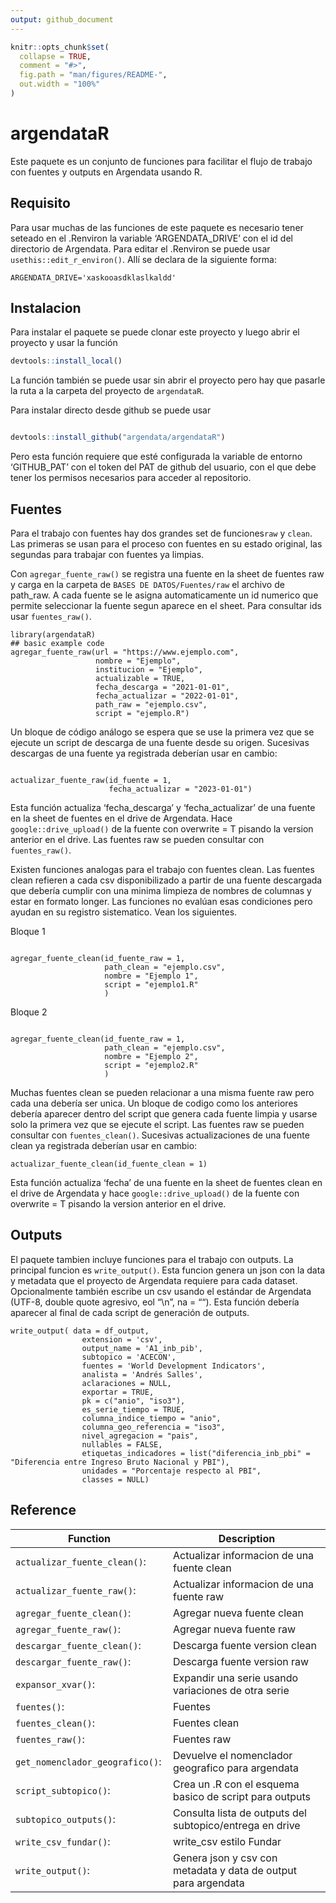 ```yaml
---
output: github_document
---
```


<!-- README.md is generated from README.Rmd. Please edit that file -->

```r
knitr::opts_chunk$set(
  collapse = TRUE,
  comment = "#>",
  fig.path = "man/figures/README-",
  out.width = "100%"
)
```

# argendataR

<!-- badges: start -->
<!-- badges: end -->

Este paquete es un conjunto de funciones para facilitar el flujo de trabajo con fuentes y outputs en Argendata usando R.

## Requisito

Para usar muchas de las funciones de este paquete es necesario tener seteado en el .Renviron la variable 'ARGENDATA_DRIVE' con el id del directorio de Argendata. Para editar el .Renviron se puede usar `usethis::edit_r_environ()`. Allí se declara de la siguiente forma:

```
ARGENDATA_DRIVE='xaskooasdklaslkaldd'
```


## Instalacion

Para instalar el paquete se puede clonar este proyecto y luego abrir el proyecto y
usar la función

```r
devtools::install_local()
```

La función también se puede usar sin abrir el proyecto pero hay que pasarle la ruta a la carpeta del proyecto de `argendataR`. 

Para instalar directo desde github se puede usar

``` r

devtools::install_github("argendata/argendataR")

```
Pero esta función requiere que esté configurada la variable de entorno 'GITHUB_PAT' con el token del PAT de github del usuario, con el que debe tener los permisos necesarios para acceder al repositorio. 

## Fuentes

Para el trabajo con fuentes hay dos grandes set de funciones`raw` y `clean`. Las primeras se usan para el proceso con fuentes en su estado original, las segundas para trabajar con fuentes ya limpias.

Con `agregar_fuente_raw()` se registra una fuente en la sheet de fuentes raw y carga en la carpeta de `BASES DE DATOS/Fuentes/raw` el archivo de path_raw. A cada fuente se le asigna automaticamente un id numerico que permite seleccionar la fuente segun aparece en el sheet. Para consultar ids usar  `fuentes_raw()`. 

```
library(argendataR)
## basic example code
agregar_fuente_raw(url = "https://www.ejemplo.com",
                   nombre = "Ejemplo",
                   institucion = "Ejemplo",
                   actualizable = TRUE,
                   fecha_descarga = "2021-01-01",
                   fecha_actualizar = "2022-01-01",
                   path_raw = "ejemplo.csv",
                   script = "ejemplo.R")
```

Un bloque de código análogo se espera que se use la primera vez que se ejecute un script de descarga de una fuente desde su origen. Sucesivas descargas de una fuente ya registrada deberían usar en cambio:

```

actualizar_fuente_raw(id_fuente = 1,
                      fecha_actualizar = "2023-01-01")

```

Esta función actualiza 'fecha_descarga' y 'fecha_actualizar' de una fuente en la sheet de fuentes en el drive de Argendata. Hace `google::drive_upload()` de la fuente con overwrite = T pisando la version anterior en el drive. Las fuentes raw se pueden consultar con `fuentes_raw()`.


Existen funciones analogas para el trabajo con fuentes clean. Las fuentes clean refieren a cada csv disponibilizado a partir de una fuente descargada que debería cumplir con una minima limpieza de nombres de columnas y estar en formato longer. Las funciones no evalúan esas condiciones pero  ayudan en su registro sistematico. Vean los siguientes.

Bloque 1

```

agregar_fuente_clean(id_fuente_raw = 1,
                     path_clean = "ejemplo.csv",
                     nombre = "Ejemplo 1",
                     script = "ejemplo1.R"
                     )
```

Bloque 2

```

agregar_fuente_clean(id_fuente_raw = 1,
                     path_clean = "ejemplo.csv",
                     nombre = "Ejemplo 2",
                     script = "ejemplo2.R"
                     )

```

Muchas fuentes clean se pueden relacionar a una misma fuente raw pero cada una debería ser unica. Un bloque de codigo como los anteriores debería aparecer dentro del script que genera cada fuente limpia y usarse solo la primera vez que se ejecute el script. Las fuentes raw se pueden consultar con `fuentes_clean()`. Sucesivas actualizaciones de una fuente clean ya registrada deberían usar en cambio:

```
actualizar_fuente_clean(id_fuente_clean = 1)

```

Esta función actualiza 'fecha' de una fuente en la sheet de fuentes clean en el drive de Argendata y hace `google::drive_upload()` de la fuente con overwrite = T pisando la version anterior en el drive.

## Outputs

El paquete tambien incluye funciones para el trabajo con outputs. La principal funcion es `write_output()`. Esta funcion genera un json con la data y metadata que el proyecto de Argendata requiere para cada dataset. Opcionalmente también escribe un csv usando el estándar de Argendata (UTF-8, double quote agresivo, eol "\\n", na = ""). Esta función debería aparecer al final de cada script de generación de outputs. 

``` 
write_output( data = df_output,
                extension = 'csv',
                output_name = 'A1_inb_pib',
                subtopico = 'ACECON',
                fuentes = 'World Development Indicators',
                analista = 'Andrés Salles',
                aclaraciones = NULL,
                exportar = TRUE,
                pk = c("anio", "iso3"),
                es_serie_tiempo = TRUE,
                columna_indice_tiempo = "anio",
                columna_geo_referencia = "iso3",
                nivel_agregacion = "pais",
                nullables = FALSE,
                etiquetas_indicadores = list("diferencia_inb_pbi" = "Diferencia entre Ingreso Bruto Nacional y PBI"),
                unidades = "Porcentaje respecto al PBI",
                classes = NULL)

```



## Reference


| Function | Description |
|---|---|
| `actualizar_fuente_clean()`: | Actualizar informacion de una fuente clean |
| `actualizar_fuente_raw()`: | Actualizar informacion de una fuente raw |
| `agregar_fuente_clean()`: | Agregar nueva fuente clean |
| `agregar_fuente_raw()`: | Agregar nueva fuente raw |
| `descargar_fuente_clean()`: | Descarga fuente version clean |
| `descargar_fuente_raw()`: | Descarga fuente version raw |
| `expansor_xvar()`: | Expandir una serie usando variaciones de otra serie |
| `fuentes()`: | Fuentes |
| `fuentes_clean()`: | Fuentes clean |
| `fuentes_raw()`: | Fuentes raw |
| `get_nomenclador_geografico()`: | Devuelve el nomenclador geografico para argendata |
| `script_subtopico()`: | Crea un .R con el esquema basico de script para outputs |
| `subtopico_outputs()`: | Consulta lista de outputs del subtopico/entrega en drive |
| `write_csv_fundar()`: | write_csv estilo Fundar |
| `write_output()`: | Genera json y csv con metadata y data de output para argendata |

